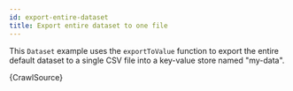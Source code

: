 ```yaml
---
id: export-entire-dataset
title: Export entire dataset to one file
---
```



This `Dataset` example uses the `exportToValue` function to export the entire default dataset to a single CSV file into a key-value store named "my-data".

<RunnableCodeBlock className="language-js">
	{CrawlSource}
</RunnableCodeBlock>
